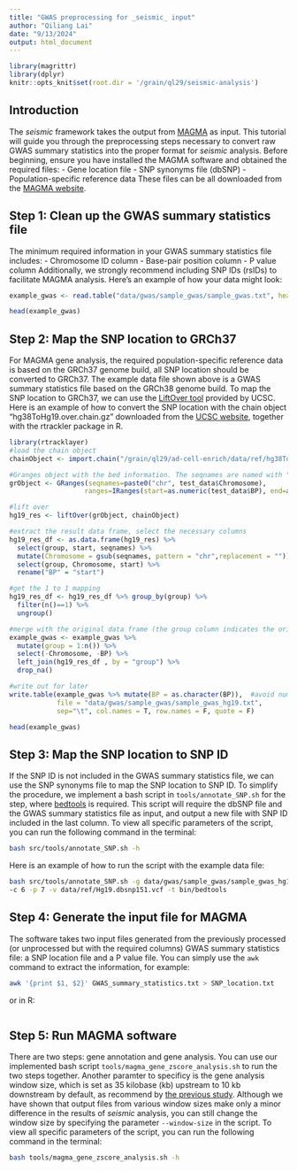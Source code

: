 ```yaml
---
title: "GWAS preprocessing for _seismic_ input"
author: "Qiliang Lai"
date: "9/13/2024"
output: html_document
---
```


```r
library(magrittr)
library(dplyr)
knitr::opts_knit$set(root.dir = '/grain/ql29/seismic-analysis')
```

## Introduction

The _seismic_ framework takes the output from [MAGMA](https://journals.plos.org/ploscompbiol/article?id=10.1371/journal.pcbi.1004219) as input. 
This tutorial will guide you through the preprocessing steps necessary to convert raw GWAS summary statistics into the proper format for _seismic_ analysis.
Before beginning, ensure you have installed the MAGMA software and obtained the required files:
- Gene location file
- SNP synonyms file (dbSNP)
- Population-specific reference data
These files can be all downloaded from the [MAGMA website](https://cncr.nl/research/magma/). 

## Step 1: Clean up the GWAS summary statistics file
The minimum required information in your GWAS summary statistics file includes:
- Chromosome ID column
- Base-pair position column
- P value column
Additionally, we strongly recommend including SNP IDs (rsIDs) to facilitate MAGMA analysis. Here's an example of how your data might look:

```r
example_gwas <- read.table("data/gwas/sample_gwas/sample_gwas.txt", header = T) %>% as_tibble() #your data path

head(example_gwas)
```

## Step 2: Map the SNP location to GRCh37 
For MAGMA gene analysis, the required population-specific reference data is based on the GRCh37 genome build, all SNP location should be converted to GRCh37.
The example data file shown above is a GWAS summary statistics file based on the GRCh38 genome build.
To map the SNP location to GRCh37, we can use the [LiftOver tool](https://genome.ucsc.edu/cgi-bin/hgLiftOver) provided by UCSC. 
Here is an example of how to convert the SNP location with the chain object "hg38ToHg19.over.chain.gz" downloaded from the [UCSC website](https://hgdownload.cse.ucsc.edu/goldenpath/hg19/liftOver/), together with the rtrackler package in R.

```r
library(rtracklayer)
#load the chain object
chainObject <- import.chain("/grain/ql29/ad-cell-enrich/data/ref/hg38ToHg19.over.chain") #your downloaded chain object

#Granges object with the bed information. The seqnames are named with "chr" prefix.
grObject <- GRanges(seqnames=paste0("chr", test_data$Chromosome),
                   ranges=IRanges(start=as.numeric(test_data$BP), end=as.numeric(test_data$BP)+1))

#lift over
hg19_res <- liftOver(grObject, chainObject)

#extract the result data frame, select the necessary columns
hg19_res_df <- as.data.frame(hg19_res) %>%
  select(group, start, seqnames) %>%
  mutate(Chromosome = gsub(seqnames, pattern = "chr",replacement = ""))%>%
  select(group, Chromosome, start) %>%
  rename("BP" = "start")

#get the 1 to 1 mapping
hg19_res_df <- hg19_res_df %>% group_by(group) %>% 
  filter(n()==1) %>%
  ungroup() 

#merge with the original data frame (the group column indicates the original position in the table)
example_gwas <- example_gwas %>%
  mutate(group = 1:n()) %>% 
  select(-Chromosome, -BP) %>%
  left_join(hg19_res_df , by = "group") %>%
  drop_na() 

#write out for later
write.table(example_gwas %>% mutate(BP = as.character(BP)),  #avoid numerical output 
            file = "data/gwas/sample_gwas/sample_gwas_hg19.txt", 
            sep="\t", col.names = T, row.names = F, quote = F)

head(example_gwas)
```

## Step 3: Map the SNP location to SNP ID
If the SNP ID is not included in the GWAS summary statistics file, we can use the SNP synonyms file to map the SNP location to SNP ID. 
To simplify the procedure, we implement a bash script in `tools/annotate_SNP.sh` for the step, where [bedtools](https://bedtools.readthedocs.io/en/latest/) is required.
This script will require the dbSNP file and the GWAS summary statistics file as input, and output a new file with SNP ID included in the last column.
To view all specific parameters of the script, you can run the following command in the terminal: 

```bash
bash src/tools/annotate_SNP.sh -h
```

Here is an example of how to run the script with the example data file:
```bash
bash src/tools/annotate_SNP.sh -g data/gwas/sample_gwas/sample_gwas_hg19.txt -o data/gwas/sample_gwas/sample_gwas_hg19\
-c 6 -p 7 -v data/ref/Hg19.dbsnp151.vcf -t bin/bedtools
```

## Step 4: Generate the input file for MAGMA
The software takes two input files generated from the previously processed (or unprocessed but with the required columns) GWAS summary statistics file: a SNP location file and a P value file.
You can simply use the `awk` command to extract the information, for example:
```bash
awk '{print $1, $2}' GWAS_summary_statistics.txt > SNP_location.txt
```
or in R:
```r
```

## Step 5: Run MAGMA software
There are two steps: gene annotation and gene analysis. You can use our implemented bash script `tools/magma_gene_zscore_analysis.sh` to run the two steps together. 
Another paramter to specificy is the gene analysis window size, which is set as 35 kilobase (kb) upstream to 10 kb downstream by default, as recommend by [the previous study](https://www.nature.com/articles/s41588-020-0610-9).
Although we have shown that output files from various window sizes make only a minor difference in the results of _seismic_ analysis, you can still change the window size by specifying the parameter `--window-size` in the script. 
To view all specific parameters of the script, you can run the following command in the terminal:
```bash
bash tools/magma_gene_zscore_analysis.sh -h
```



